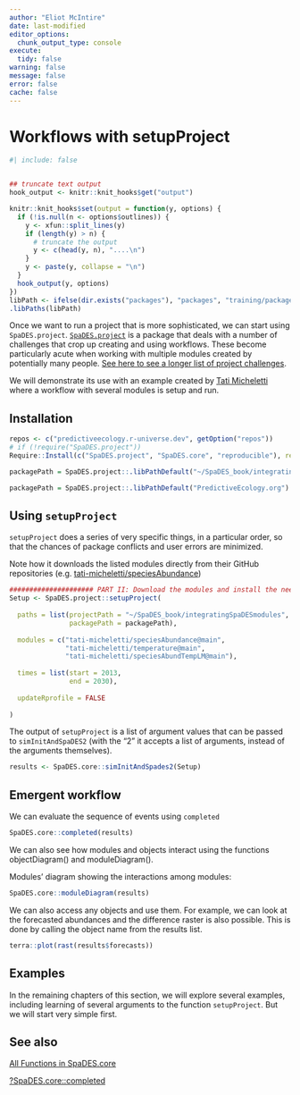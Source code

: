 ```yaml
---
author: "Eliot McIntire"
date: last-modified
editor_options:
  chunk_output_type: console
execute:
  tidy: false
warning: false
message: false
error: false
cache: false
---
```


# Workflows with setupProject

```r
#| include: false


## truncate text output
hook_output <- knitr::knit_hooks$get("output")

knitr::knit_hooks$set(output = function(y, options) {
  if (!is.null(n <- options$outlines)) {
    y <- xfun::split_lines(y)
    if (length(y) > n) {
      # truncate the output
      y <- c(head(y, n), "....\n")
    }
    y <- paste(y, collapse = "\n")
  }
  hook_output(y, options)
})
libPath <- ifelse(dir.exists("packages"), "packages", "training/packages") # if run interactively vs knited
.libPaths(libPath)
```

Once we want to run a project that is more sophisticated, we can start
using `SpaDES.project`.
[`SpaDES.project`](https://spades-project.predictiveecology.org/) is a
package that deals with a number of challenges that crop up creating and
using workflows. These become particularly acute when working with
multiple modules created by potentially many people. [See here to see a
longer list of project
challenges](https://spades-project.predictiveecology.org/#project-challenges).

We will demonstrate its use with an example created by [Tati
Micheletti](https://github.com/tati-micheletti/Micheletti_SpaDES/blob/main/demo.R)
where a workflow with several modules is setup and run.

## Installation

```r
repos <- c("predictiveecology.r-universe.dev", getOption("repos"))
# if (!require("SpaDES.project"))
Require::Install(c("SpaDES.project", "SpaDES.core", "reproducible"), repos = repos, dependencies = TRUE)

packagePath = SpaDES.project::.libPathDefault("~/SpaDES_book/integratingSpaDESmodules")
```

```r
packagePath = SpaDES.project::.libPathDefault("PredictiveEcology.org")
```

## Using `setupProject`

`setupProject` does a series of very specific things, in a particular
order, so that the chances of package conflicts and user errors are
minimized.

Note how it downloads the listed modules directly from their GitHub
repositories (e.g.
[tati-micheletti/speciesAbundance](https://github.com/tati-micheletti/speciesAbundance))

```r
##################### PART II: Download the modules and install the needed packages
Setup <- SpaDES.project::setupProject(
  
  paths = list(projectPath = "~/SpaDES_book/integratingSpaDESmodules",
               packagePath = packagePath),
  
  modules = c("tati-micheletti/speciesAbundance@main",
              "tati-micheletti/temperature@main",
              "tati-micheletti/speciesAbundTempLM@main"),
  
  times = list(start = 2013,
               end = 2030),
  
  updateRprofile = FALSE
  
)
```

The output of `setupProject` is a list of argument values that can be
passed to `simInitAndSpaDES2` (with the "2" it accepts a list of
arguments, instead of the arguments themselves).

```r
results <- SpaDES.core::simInitAndSpades2(Setup)
```

## Emergent workflow

We can evaluate the sequence of events using `completed`

```r
SpaDES.core::completed(results)
```

We can also see how modules and objects interact using the functions objectDiagram() and moduleDiagram().

Modules’ diagram showing the interactions among modules:
```r
SpaDES.core::moduleDiagram(results)
```


We can also access any objects and use them. For example, we can look at the forecasted abundances and the difference raster is also possible. This is done by calling the object name from the results list.
```r
terra::plot(rast(results$forecasts))
```

## Examples

In the remaining chapters of this section, we will explore several
examples, including learning of several arguments to the function
`setupProject`. But we will start very simple first.

## See also

[All Functions in SpaDES.core](https://spades-core.predictiveecology.org/reference/index.html)

[?SpaDES.core::completed](https://spades-core.predictiveecology.org/reference/simList-accessors-events.html)
